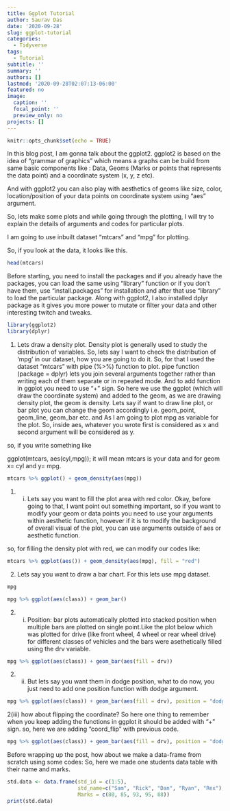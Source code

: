 ```yaml
---
title: Ggplot Tutorial
author: Saurav Das
date: '2020-09-28'
slug: ggplot-tutorial
categories:
  - Tidyverse
tags:
  - Tutorial
subtitle: ''
summary: ''
authors: []
lastmod: '2020-09-28T02:07:13-06:00'
featured: no
image:
  caption: ''
  focal_point: ''
  preview_only: no
projects: []
---
```

```r
knitr::opts_chunk$set(echo = TRUE)
```

In this blog post, I am gonna talk about the ggplot2. ggplot2 is based on the idea of "grammar of graphics" which means a graphs can be build from same basic components like : Data, Geoms (Marks or points that represents the data point) and a coordinate system (x, y, z etc).

And with ggplot2 you can also play with aesthetics of geoms like size, color, location/position of your data points on coordinate system using "aes" argument.

So, lets make some plots and while going through the plotting, I will try to explain the details of arguments and  codes for particular plots.

I am going to use inbuilt dataset "mtcars" and "mpg" for plotting.

So, if you look at the data, it looks like this.

```r
head(mtcars)
```

Before starting, you need to install the packages and if you already have the packages, you can load the same using "library" function or if you don't have them, use "install.packages" for installation and after that use "library" to load the particular package. Along with ggplot2, I also installed dplyr package as it gives you more power to mutate or filter your data and other interesting twitch and tweaks.

```r
library(ggplot2)
library(dplyr)
```

1. Lets draw a density plot. Density plot is generally used to study the distribution of variables. 
So, lets say I want to check the distribution of 'mpg' in our dataset, how you are going to do it. So, for that I used the dataset "mtcars" with pipe (%>%) function to plot. pipe function (package = dplyr) lets you join several arguments together rather than writing each of them separate or in repeated mode. And to add function in ggplot you need to use "+" sign. So here we use the ggplot (which will draw the coordinate system) and added to the geom, as we are drawing density plot, the geom is density. Lets say if want to draw line plot, or bar plot you can change the geom accordingly i.e. geom_point, geom_line, geom_bar etc. and As I am going to plot mpg as variable for the plot. So, inside aes, whatever you wrote first is considered as x and second argument will be considered as y.

so, if you write something like

ggplot(mtcars, aes(cyl,mpg)); it will mean mtcars is your data and for geom x= cyl and y= mpg.

```r
mtcars %>% ggplot() + geom_density(aes(mpg))
```
1. (i) Lets say you want to fill the plot area with red color. Okay, before going to that, I want point out something important, so if you want to modify your geom or data points you need to use your arguments within aesthetic function, however if it is to modify the background of overall visual of the plot, you can use arguments outside of aes or aesthetic function.

so, for filling the density plot with red, we can modify our codes like:

```r
mtcars %>% ggplot(aes()) + geom_density(aes(mpg), fill = "red")
```

2. Lets say you want to draw a bar chart. For this lets use mpg dataset.

```r
mpg
```

```r
mpg %>% ggplot(aes(class)) + geom_bar()
```

2. (i) Position: bar plots automatically plotted into stacked position when multiple bars are plotted on single point.Like the plot below which was plotted for drive (like front wheel, 4 wheel or rear wheel drive) for different classes of vehicles and the bars were asethetically filled using the drv variable.

```r
mpg %>% ggplot(aes(class)) + geom_bar(aes(fill = drv))
```

2. (ii) But lets say you want them in dodge position, what to do now, you just need to add one position function with dodge argument.

```r
mpg %>% ggplot(aes(class)) + geom_bar(aes(fill = drv), position = "dodge")
```

2(iii) how about flipping the coordinate? So here one thing to remember when you keep adding the functions in ggplot it should be added with  "+" sign. so, here we are adding "coord_flip" with previous code.

```r
mpg %>% ggplot(aes(class)) + geom_bar(aes(fill = drv), position = "dodge") + coord_flip()
```

Before wrapping up the post, how about we make a data-frame from scratch using some codes:
So, here we made one students data table with their name and marks.

```r
std.data <- data.frame(std_id = c(1:5), 
                       std_name=c("Sam", "Rick", "Dan", "Ryan", "Rex"),
                       Marks = c(80, 85, 93, 95, 88))
print(std.data)
```

